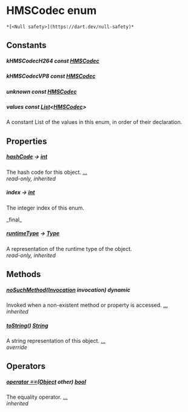 # HMSCodec enum

    *[<Null safety>](https://dart.dev/null-safety)*

## Constants

##### kHMSCodecH264 const [HMSCodec](../hmssdk_flutter/HMSCodec-class)

##### kHMSCodecVP8 const [HMSCodec](../hmssdk_flutter/HMSCodec-class)

##### unknown const [HMSCodec](../hmssdk_flutter/HMSCodec-class)

##### values const [List](https://api.flutter.dev/flutter/dart-core/List-class.html)&lt;[HMSCodec](../hmssdk_flutter/HMSCodec-class)>

<p>A constant List of the values in this enum, in order of their declaration.</p>

## Properties

##### [hashCode](https://api.flutter.dev/flutter/dart-core/Object/hashCode.html) &#8594; [int](https://api.flutter.dev/flutter/dart-core/int-class.html)

The hash code for this object. [...](https://api.flutter.dev/flutter/dart-core/Object/hashCode.html)  
_read-only, inherited_

##### index &#8594; [int](https://api.flutter.dev/flutter/dart-core/int-class.html)

<p>The integer index of this enum.</p>   
_final_

##### [runtimeType](https://api.flutter.dev/flutter/dart-core/Object/runtimeType.html) &#8594; [Type](https://api.flutter.dev/flutter/dart-core/Type-class.html)

A representation of the runtime type of the object.  
_read-only, inherited_

## Methods

##### [noSuchMethod](https://api.flutter.dev/flutter/dart-core/Object/noSuchMethod.html)([Invocation](https://api.flutter.dev/flutter/dart-core/Invocation-class.html) invocation) dynamic

Invoked when a non-existent method or property is accessed. [...](https://api.flutter.dev/flutter/dart-core/Object/noSuchMethod.html)  
_inherited_

##### [toString](../hmssdk_flutter/HMSCodec/toString)() [String](https://api.flutter.dev/flutter/dart-core/String-class.html)

A string representation of this object. [...](../hmssdk_flutter/HMSCodec/toString)  
_override_

## Operators

##### [operator ==](https://api.flutter.dev/flutter/dart-core/Object/operator_equals.html)([Object](https://api.flutter.dev/flutter/dart-core/Object-class.html) other) [bool](https://api.flutter.dev/flutter/dart-core/bool-class.html)

The equality operator. [...](https://api.flutter.dev/flutter/dart-core/Object/operator_equals.html)  
_inherited_
